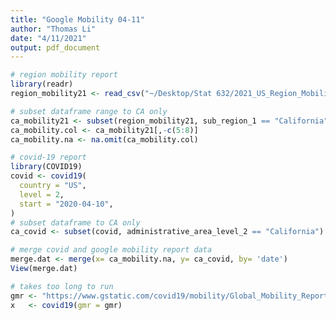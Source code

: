 ```yaml
---
title: "Google Mobility 04-11"
author: "Thomas Li"
date: "4/11/2021"
output: pdf_document
---
```

```r
# region mobility report
library(readr)
region_mobility21 <- read_csv("~/Desktop/Stat 632/2021_US_Region_Mobility_Report.csv")

# subset dataframe range to CA only
ca_mobility21 <- subset(region_mobility21, sub_region_1 == "California")
ca_mobility.col <- ca_mobility21[,-c(5:8)]
ca_mobility.na <- na.omit(ca_mobility.col)
```


```r
# covid-19 report
library(COVID19)
covid <- covid19(
  country = "US",
  level = 2,
  start = "2020-04-10",
)
# subset dataframe to CA only
ca_covid <- subset(covid, administrative_area_level_2 == "California")
```


```r
# merge covid and google mobility report data
merge.dat <- merge(x= ca_mobility.na, y= ca_covid, by= 'date')
View(merge.dat)
```


```r
# takes too long to run
gmr <- "https://www.gstatic.com/covid19/mobility/Global_Mobility_Report.csv"
x   <- covid19(gmr = gmr)
```

